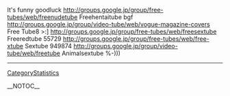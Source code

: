 It's funny goodluck http://groups.google.jp/group/free-tubes/web/freenudetube Freehentaitube  bgf http://groups.google.jp/group/video-tube/web/vogue-magazine-covers Free Tube8  >:] http://groups.google.jp/group/free-tubes/web/freesextube Freeredtube  55729 http://groups.google.jp/group/free-tubes/web/free-xtube Sextube  949874 http://groups.google.jp/group/video-tube/web/freetube Animalsextube  %-)))
----
[[CategoryStatistics]]

__NOTOC__